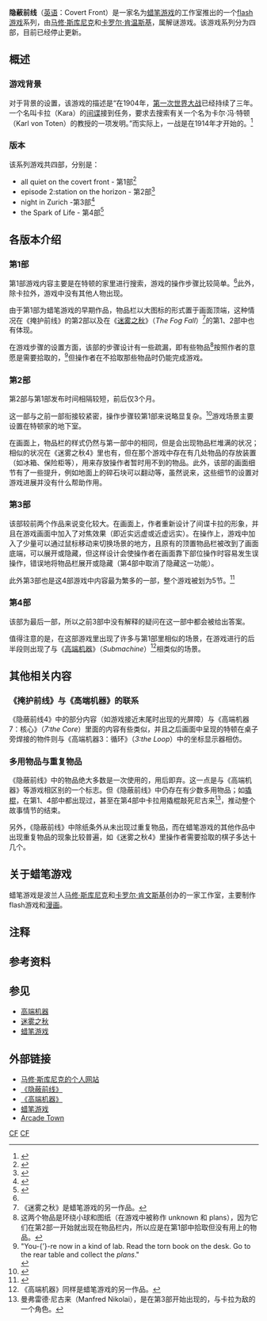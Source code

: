 {{Infobox video game
|title          = 隐蔽前线
|english        = Covert Front
<!--|image          = [[File:20180119_Games_CovertFront_TheThumbsOfAllEps.png|250px]]-->
|caption        = 《隐蔽前线》的各个版本
|genre          = [[益智游戏|解谜游戏]]
|platforms      = [[个人电脑|PC]]
|developer      = [[蜡笔游戏|蜡笔游戏]]
|publisher      = Arcade Town
|producer       = [[马修·斯库尼克|马修·斯库尼克]]<br>[[卡罗尔·肯文斯基|卡罗尔·肯文斯基]]
}}

'''隐蔽前线'''（[[英语|英语]]：Covert Front）是一家名为[[蜡笔游戏|蜡笔游戏]]的工作室推出的一个[[flash游戏|flash游戏]]系列，由[[马修·斯库尼克|马修·斯库尼克]]和[[卡罗尔·肯温斯基|卡罗尔·肯温斯基]]，属解谜游戏。该游戏系列分为四部，目前已经停止更新。

==概述==
===游戏背景===
对于背景的设置，该游戏的描述是“在1904年，[[第一次世界大战|第一次世界大战]]已经持续了三年。一个名叫卡拉（Kara）的[[间谍|间谍]]接到任务，要求去搜索有关一个名为卡尔·冯·特顿（Karl von Toten）的教授的一项发明。”而实际上，一战是在1914年才开始的。<ref>{{cite web|title=Mateusz Skutnik Archive » Covert Front|url=http://www.mateuszskutnik.com/archive/covert-front/|accessdate=2007-07-20}}</ref>

===版本===
该系列游戏共四部，分别是：

* all quiet on the covert front - 第1部<ref name="#1">{{cite web|title=Covert Front; episode 1: all quiet on the covert front|url=http://www.mateuszskutnik.com/archive/covert-front-episode-1-all-quiet-on-the-covert-front/|accessdate=2007-07-18|deadurl=yes|archiveurl=https://web.archive.org/web/20130924060050/http://www.mateuszskutnik.com/archive/covert-front-episode-1-all-quiet-on-the-covert-front/|archivedate=2013年9月24日|df=}}</ref>
* episode 2:station on the horizon - 第2部<ref>{{cite web|title=Covert Front; episode 2: station on the horizon|url=http://www.mateuszskutnik.com/archive/covert-front-episode-2-station-on-the-horizon/|accessdate=2007-10-20|deadurl=yes|archiveurl=https://web.archive.org/web/20130926022824/http://www.mateuszskutnik.com/archive/covert-front-episode-2-station-on-the-horizon/|archivedate=2013年9月26日|df=}}</ref>
* night in Zurich -第3部<ref>{{cite web|title=Covert Front 3: night in Zurich|url=http://www.mateuszskutnik.com/archive/covert-front-3-night-in-zurich/|accessdate=2009-07-17|deadurl=yes|archiveurl=https://web.archive.org/web/20130926022654/http://www.mateuszskutnik.com/archive/covert-front-3-night-in-zurich/|archivedate=2013年9月26日|df=}}</ref>
* the Spark of Life - 第4部<ref>{{cite web|title=Covert Front 4: the Spark of Life|url=http://www.mateuszskutnik.com/archive/covert-front-4/|accessdate=2012-04-28}}</ref>

==各版本介绍==
===第1部===
第1部游戏内容主要是在特顿的家里进行搜索，游戏的操作步骤比较简单。<ref name="#1"/>此外，除卡拉外，游戏中没有其他人物出现。

由于第1部为蜡笔游戏的早期作品，物品栏以大图标的形式置于画面顶端，这种情况在《掩护前线》的第2部以及在《[[迷雾之秋|迷雾之秋]]》（''The Fog Fall''）<ref group="注">《迷雾之秋》是蜡笔游戏的另一作品。</ref>的第1、2部中也有体现。

在游戏步骤的设置方面，该部的步骤设计有一些疏漏，即有些物品<ref group="注">这两个物品是环绕小球和图纸（在游戏中被称作 unknown 和 plans），因为它们在第2部一开始就出现在物品栏内，所以应是在第1部中拾取但没有用上的物品。</ref>按照作者的意愿是需要拾取的，<ref>"You-{’}-re now in a kind of lab. Read the torn book on the desk. Go to the rear table and collect the ''plans''."<br />{{cite web|title=Mateusz Skutnik Archive » Covert Front ep1; walkthrough|url=http://www.mateuszskutnik.com/archive/covert-front-ep1-walkthrough/|accessdate=2007-07-17}}</ref>但操作者在不拾取那些物品时仍能完成游戏。

===第2部===
第2部与第1部发布时间相隔较短，前后仅3个月。

这一部与之前一部衔接较紧密，操作步骤较第1部来说略显复杂。<ref>{{cite web|title=Mateusz Skutnik Archive » Covert Front 2: english solution|url=http://www.mateuszskutnik.com/archive/covert-front-2-english-solution/|accessdate=2007-10-15}}</ref>游戏场景主要设置在特顿家的地下室。

<!--[[File:20180119_Games_CovertFront_Ep2_TheFullStuffBanner.png|thumb]]-->
在画面上，物品栏的样式仍然与第一部中的相同，但是会出现物品栏堆满的状况；相似的状况在《迷雾之秋4》里也有，但在那个游戏中存在有几处物品的存放装置（如冰箱、保险柜等），用来存放操作者暂时用不到的物品。此外，该部的画面细节有了一些提升，例如地面上的碎石块可以翻动等，虽然说来，这些细节的设置对游戏进展并没有什么帮助作用。

===第3部===
<!--[[File:20180119_Games_CovertFront_Ep3_ZoomVision.png|thumb]]-->
该部较前两个作品来说变化较大。在画面上，作者重新设计了间谍卡拉的形象，并且在游戏画面中加入了对焦效果（即近实远虚或近虚远实）。在操作上，游戏中加入了少量可以通过鼠标移动来切换场景的地方，且原有的顶置物品栏被改到了画面底端，可以展开或隐藏，但这样设计会使操作者在画面靠下部位操作时容易发生误操作，错误地将物品栏展开或隐藏（第4部中取消了隐藏这一功能）。

此外第3部也是这4部游戏中内容最为繁多的一部，整个游戏被划为5节。<ref>{{cite web|title=Mateusz Skutnik Archive » Covert Front 3 – english walkthrough|url=http://www.mateuszskutnik.com/archive/covert-front-3-english-walkthrough/|accessdate=2009-07-16}}</ref>

===第4部===
该部为最后一部，所以之前3部中没有解释的疑问在这一部中都会被给出答案。

值得注意的是，在这部游戏里出现了许多与第1部里相似的场景，在游戏进行的后半段则出现了与《[[高端机器|高端机器]]》（''Submachine''）<ref group="注">《高端机器》同样是蜡笔游戏的另一作品。</ref>相类似的场景。

==其他相关内容==
===《掩护前线》与《高端机器》的联系===
{{seealso|高端机器}}
<!--[[File:20180119_Games_CovertFront_Ep4_LightScreensInCf4AndSub7.png|thumb]]7》中同时出现的光屏障]]-->
《隐蔽前线4》中的部分内容（如游戏接近末尾时出现的光屏障）与《高端机器7：核心》（''7:the Core''）里面的内容有些类似，并且之后画面中呈现的特顿在桌子旁焊接的物件则与《高端机器3：循环》（''3:the Loop''）中的坐标显示器相仿。

===多用物品与重复物品===
《隐蔽前线》中的物品绝大多数是一次使用的，用后即弃。这一点是与《高端机器》等游戏相区别的一个标志。但《隐蔽前线》中仍存在有少数多用物品；如[[撬棍|撬棍]]，在第1、4部中都出现过，甚至在第4部中卡拉用撬棍敲死尼古来<ref group="注">曼弗雷德·尼古来（Manfred Nikolai），是在第3部开始出现的，与卡拉为敌的一个角色。</ref>，推动整个故事情节的结束。

另外，《隐蔽前线》中除纸条外从未出现过重复物品，而在蜡笔游戏的其他作品中出现重复物品的现象比较普遍，如《迷雾之秋4》里操作者需要拾取的棋子多达十几个。

==关于蜡笔游戏==
{{main|蜡笔游戏}}
蜡笔游戏是波兰人[[马修·斯库尼克|马修·斯库尼克]]和[[卡罗尔·肯文斯基|卡罗尔·肯文斯基]]创办的一家工作室，主要制作flash游戏和[[漫画|漫画]]。

==注释==
{{reflist|group="注"}}

==参考资料==
{{reflist}}

==参见==
* [[高端机器|高端机器]]
* [[迷雾之秋|迷雾之秋]]
* [[蜡笔游戏|蜡笔游戏]]

==外部链接==
*[http://www.mateuszskutnik.com/  马修·斯库尼克的个人网站]
*[http://www.mateuszskutnik.com/archive/covert-front/  《隐蔽前线》]
*[http://www.mateuszskutnik.com/submachine/  《高端机器》]
*[http://www.pastelgames.com/  蜡笔游戏]
*[http://www.arcadetown.com/  Arcade Town]

[[Category:Flash游戏|CF]]
[[Category:解谜冒险游戏|CF]]